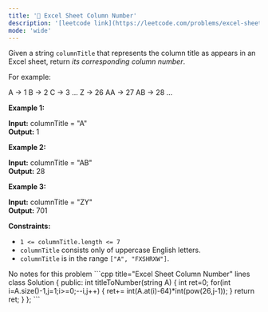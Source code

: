 ```yaml
---
title: '🧩 Excel Sheet Column Number'
description: '[leetcode link](https://leetcode.com/problems/excel-sheet-column-number/description/)'
mode: 'wide'
---
```

<Tabs>
  <Tab title="Question" icon="circle-question" iconType="regular">
    <Card>
      <p>Given a string <code>columnTitle</code> that represents the column title as appears in an Excel sheet, return <em>its corresponding column number</em>.</p>  <p>For example:</p>   A -&gt; 1 B -&gt; 2 C -&gt; 3 ... Z -&gt; 26 AA -&gt; 27 AB -&gt; 28  ...    <p><strong class="example">Example 1:</strong></p>   <strong>Input:</strong> columnTitle = &quot;A&quot; <br/> <strong>Output:</strong> 1   <p><strong class="example">Example 2:</strong></p>   <strong>Input:</strong> columnTitle = &quot;AB&quot; <br/> <strong>Output:</strong> 28   <p><strong class="example">Example 3:</strong></p>   <strong>Input:</strong> columnTitle = &quot;ZY&quot; <br/> <strong>Output:</strong> 701    <p><strong>Constraints:</strong></p>  <ul>  <li><code>1 &lt;= columnTitle.length &lt;= 7</code></li>  <li><code>columnTitle</code> consists only of uppercase English letters.</li>  <li><code>columnTitle</code> is in the range <code>[&quot;A&quot;, &quot;FXSHRXW&quot;]</code>.</li> </ul> 
    </Card>
  </Tab>
  <Tab title="Solution" icon="lightbulb" iconType="regular" >
    <Card>
      No notes for this problem
    </Card>
  <Expandable title="code">
    <CodeGroup dropdown>
```cpp title="Excel Sheet Column Number" lines
class Solution {
public:
    int titleToNumber(string A) {
        int ret=0;
    for(int i=A.size()-1,j=1;i>=0;--i,j++)
    {
        ret+=  int(A.at(i)-64)*int(pow(26,j-1));
    }
    return ret;
    }
};
```
    </CodeGroup>
  </Expandable>
  </Tab>
</Tabs>